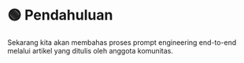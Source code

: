 
# 🟢 Pendahuluan

Sekarang kita akan membahas proses prompt engineering end-to-end melalui artikel yang ditulis oleh anggota komunitas.
